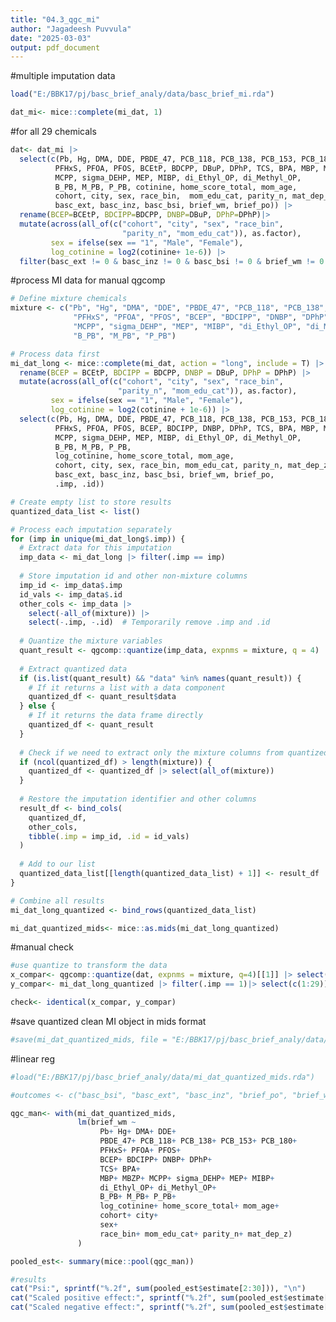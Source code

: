 ```yaml
---
title: "04.3_qgc_mi"
author: "Jagadeesh Puvvula"
date: "2025-03-03"
output: pdf_document
---
```


#multiple imputation data
```r
load("E:/BBK17/pj/basc_brief_analy/data/basc_brief_mi.rda")

dat_mi<- mice::complete(mi_dat, 1)
```

#for all 29 chemicals
```r
dat<- dat_mi |>
  select(c(Pb, Hg, DMA, DDE, PBDE_47, PCB_118, PCB_138, PCB_153, PCB_180,
          PFHxS, PFOA, PFOS, BCEtP, BDCPP, DBuP, DPhP, TCS, BPA, MBP, MBZP,
          MCPP, sigma_DEHP, MEP, MIBP, di_Ethyl_OP, di_Methyl_OP, 
          B_PB, M_PB, P_PB, cotinine, home_score_total, mom_age, 
          cohort, city, sex, race_bin,  mom_edu_cat, parity_n, mat_dep_z,
          basc_ext, basc_inz, basc_bsi, brief_wm, brief_po)) |>
  rename(BCEP=BCEtP, BDCIPP=BDCPP, DNBP=DBuP, DPhP=DPhP)|>
  mutate(across(all_of(c("cohort", "city", "sex", "race_bin", 
                         "parity_n", "mom_edu_cat")), as.factor),
         sex = ifelse(sex == "1", "Male", "Female"),
         log_cotinine = log2(cotinine+ 1e-6)) |>
  filter(basc_ext != 0 & basc_inz != 0 & basc_bsi != 0 & brief_wm != 0 & brief_po != 0)
```


#process MI data for manual qgcomp
```r
# Define mixture chemicals
mixture <- c("Pb", "Hg", "DMA", "DDE", "PBDE_47", "PCB_118", "PCB_138", "PCB_153", "PCB_180",
              "PFHxS", "PFOA", "PFOS", "BCEP", "BDCIPP", "DNBP", "DPhP", "TCS", "BPA", "MBP", "MBZP",
              "MCPP", "sigma_DEHP", "MEP", "MIBP", "di_Ethyl_OP", "di_Methyl_OP", 
              "B_PB", "M_PB", "P_PB")

# Process data first
mi_dat_long <- mice::complete(mi_dat, action = "long", include = T) |>
  rename(BCEP = BCEtP, BDCIPP = BDCPP, DNBP = DBuP, DPhP = DPhP) |>
  mutate(across(all_of(c("cohort", "city", "sex", "race_bin", 
                        "parity_n", "mom_edu_cat")), as.factor),
         sex = ifelse(sex == "1", "Male", "Female"),
         log_cotinine = log2(cotinine + 1e-6)) |>
  select(c(Pb, Hg, DMA, DDE, PBDE_47, PCB_118, PCB_138, PCB_153, PCB_180,
          PFHxS, PFOA, PFOS, BCEP, BDCIPP, DNBP, DPhP, TCS, BPA, MBP, MBZP,
          MCPP, sigma_DEHP, MEP, MIBP, di_Ethyl_OP, di_Methyl_OP, 
          B_PB, M_PB, P_PB, 
          log_cotinine, home_score_total, mom_age, 
          cohort, city, sex, race_bin, mom_edu_cat, parity_n, mat_dep_z,
          basc_ext, basc_inz, basc_bsi, brief_wm, brief_po,
          .imp, .id))

# Create empty list to store results
quantized_data_list <- list()

# Process each imputation separately
for (imp in unique(mi_dat_long$.imp)) {
  # Extract data for this imputation
  imp_data <- mi_dat_long |> filter(.imp == imp)
  
  # Store imputation id and other non-mixture columns
  imp_id <- imp_data$.imp
  id_vals <- imp_data$.id
  other_cols <- imp_data |> 
    select(-all_of(mixture)) |> 
    select(-.imp, -.id)  # Temporarily remove .imp and .id
  
  # Quantize the mixture variables
  quant_result <- qgcomp::quantize(imp_data, expnms = mixture, q = 4)
  
  # Extract quantized data
  if (is.list(quant_result) && "data" %in% names(quant_result)) {
    # If it returns a list with a data component
    quantized_df <- quant_result$data
  } else {
    # If it returns the data frame directly
    quantized_df <- quant_result
  }
  
  # Check if we need to extract only the mixture columns from quantized data
  if (ncol(quantized_df) > length(mixture)) {
    quantized_df <- quantized_df |> select(all_of(mixture))
  }
  
  # Restore the imputation identifier and other columns
  result_df <- bind_cols(
    quantized_df,
    other_cols,
    tibble(.imp = imp_id, .id = id_vals)
  )
  
  # Add to our list
  quantized_data_list[[length(quantized_data_list) + 1]] <- result_df
}

# Combine all results
mi_dat_long_quantized <- bind_rows(quantized_data_list)

mi_dat_quantized_mids<- mice::as.mids(mi_dat_long_quantized)
```

#manual check
```r
#use quantize to transform the data
x_compar<- qgcomp::quantize(dat, expnms = mixture, q=4)[[1]] |> select(c(1:29))
y_compar<- mi_dat_long_quantized |> filter(.imp == 1)|> select(c(1:29))

check<- identical(x_compar, y_compar)
```

#save quantized clean MI object in mids format
```r
#save(mi_dat_quantized_mids, file = "E:/BBK17/pj/basc_brief_analy/data/mi_dat_quantized_mids.rda")
```

#linear reg
```r
#load("E:/BBK17/pj/basc_brief_analy/data/mi_dat_quantized_mids.rda")

#outcomes <- c("basc_bsi", "basc_ext", "basc_inz", "brief_po", "brief_wm")

qgc_man<- with(mi_dat_quantized_mids,
               lm(brief_wm ~
                    Pb+ Hg+ DMA+ DDE+ 
                    PBDE_47+ PCB_118+ PCB_138+ PCB_153+ PCB_180+ 
                    PFHxS+ PFOA+ PFOS+ 
                    BCEP+ BDCIPP+ DNBP+ DPhP+ 
                    TCS+ BPA+ 
                    MBP+ MBZP+ MCPP+ sigma_DEHP+ MEP+ MIBP+ 
                    di_Ethyl_OP+ di_Methyl_OP+ 
                    B_PB+ M_PB+ P_PB+ 
                    log_cotinine+ home_score_total+ mom_age+ 
                    cohort+ city+ 
                    sex+ 
                    race_bin+ mom_edu_cat+ parity_n+ mat_dep_z)
               )

pooled_est<- summary(mice::pool(qgc_man))

#results
cat("Psi:", sprintf("%.2f", sum(pooled_est$estimate[2:30])), "\n")
cat("Scaled positive effect:", sprintf("%.2f", sum(pooled_est$estimate[2:30][pooled_est$estimate[2:30] > 0])), "\n")
cat("Scaled negative effect:", sprintf("%.2f", sum(pooled_est$estimate[2:30][pooled_est$estimate[2:30] < 0])), "\n")
```







